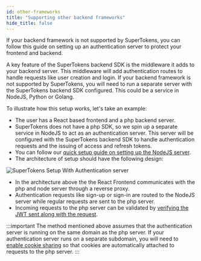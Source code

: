 ```yaml
---
id: other-frameworks
title: "Supporting other backend frameworks"
hide_title: false
---
```


<!-- COPY DOCS -->
<!-- ./thirdpartyemailpassword/other-frameworks.mdx -->

If your backend framework is not supported by SuperTokens, you can follow this guide on setting up an authentication server to protect your frontend and backend.

A key feature of the SuperTokens backend SDK is the middleware it adds to your backend server. This middleware will add authentication routes to handle requests like user creation and login. If your backend framework is not supported by SuperTokens, you will need to run a separate server with the SuperTokens backend SDK configured. This could be a service in NodeJS, Python or Golang.

To illustrate how this setup works, let's take an example:
- The user has a React based frontend and a php backend server.
- SuperTokens does not have a php SDK, so we spin up a separate service in NodeJS to act as an authentication server. This server will be configured with the SuperTokens backend SDK to handle authentication requests and the issuing of access and refresh tokens.
- You can follow our [quick setup guide on setting up the NodeJS server](./pre-built-ui/setup/backend).
- The architecture of setup should have the following design:

![SuperTokens Setup With Authentication server](/img/other-framework-setup.png)

- In the architecture above the the React Frontend communicates with the php and node server through a reverse proxy.
- Authentication requests like sign-up or sign-in are routed to the NodeJS server while regular requests are sent to the php server.
- Incoming requests to the php server can be validated by [verifying the JWT sent along with the request](./common-customizations/sessions/with-jwt/jwt-verification).


:::important
The method mentioned above assumes that the authentication server is running on the same domain as the php server. If your authentication server runs on a separate subdomain, you will need to [enable cookie sharing](./common-customizations/sessions/multiple-api-endpoints) so that cookies are automatically attached to requests to the php server.
:::


